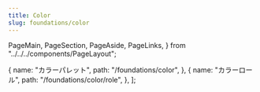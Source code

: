 ```yaml
---
title: Color
slug: foundations/color
---
```


  PageMain,
  PageSection,
  PageAside,
  PageLinks,
} from "../../../components/PageLayout";

  {
    name: "カラーパレット",
    path: "/foundations/color",
  },
  {
    name: "カラーロール",
    path: "/foundations/color/role",
  },
];

<PageMain>
  <PageSection>
    <div
      class={css({
        overflowX: "auto",
      })}
    >
      <ColorMatrix />
    </div>
  </PageSection>
</PageMain>
